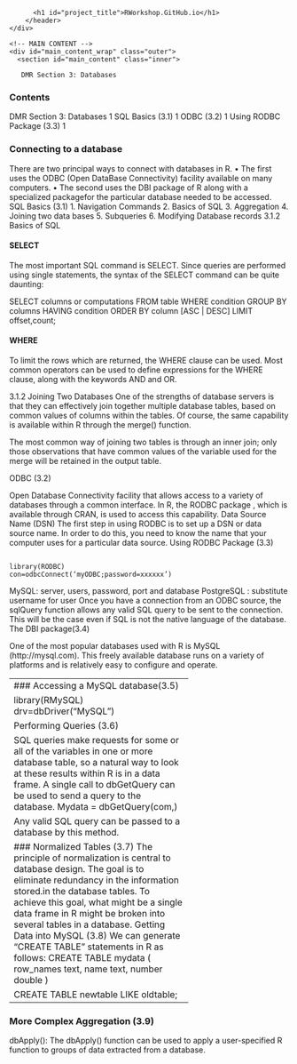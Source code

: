 
          
          <h1 id="project_title">RWorkshop.GitHub.io</h1>
        </header>
    </div>

    <!-- MAIN CONTENT -->
    <div id="main_content_wrap" class="outer">
      <section id="main_content" class="inner">
       
       DMR Section 3: Databases

### Contents
DMR Section 3: Databases	1
SQL  Basics (3.1)	1
ODBC (3.2)	1
Using RODBC Package (3.3)	1

### Connecting to a database
There are two principal ways to connect with databases in R. 
•	The first uses the ODBC (Open DataBase Connectivity) facility available on many computers.
•	The second uses the DBI package of R along with a specialized packagefor the particular database needed to be accessed.
SQL  Basics (3.1)
1.	Navigation Commands
2.	Basics of SQL
3.	Aggregation
4.	Joining two data bases
5.	Subqueries
6.	Modifying Database records
3.1.2 Basics of SQL

#### SELECT
The most important SQL command is SELECT. Since queries are performed using single statements, the syntax of the SELECT command can be quite daunting:

SELECT columns or computations
FROM table
WHERE condition
GROUP BY columns
HAVING condition
ORDER BY column [ASC | DESC]
LIMIT offset,count;


#### WHERE

To limit the rows which are returned, the WHERE clause can be used. Most common operators can be used to define expressions for the WHERE clause, along with the keywords AND and OR.

3.1.2 Joining Two Databases
One of the strengths of database servers is that they can effectively join together multiple database tables, based on common values of columns within the tables. Of course, the same capability is available within R through the merge() function.

The most common way of joining two tables is through an inner join; only those observations that have common values of the variable used for the merge will be retained in the output table.

ODBC (3.2)

Open Database Connectivity facility that allows access to a variety of databases through a common interface.
In R, the RODBC package , which is available through CRAN, is used to access this capability.
Data Source Name (DSN)
The first step in using RODBC is to set up a DSN or data source name. In order to do this, you need to know the name that your computer uses for a particular data source.
Using RODBC Package (3.3)	

<pre><code>
library(RODBC)
con=odbcConnect(‘myODBC;password=xxxxxx’)
</code></pre>
MySQL: server, users, password, port and database
PostgreSQL : substitute username for user
Once you have a connection from an ODBC source, the sqlQuery function allows any valid SQL query to be sent to the connection. This will be the case even if SQL is not the native language of the database.
The DBI package(3.4)

One of the most popular databases used with R is MySQL (http://mysql.com). This freely available database runs on a variety of platforms and is relatively easy to configure and operate.

---------------------------------------------
### Accessing a MySQL database(3.5)

library(RMySQL)
drv=dbDriver(“MySQL”)

Performing Queries (3.6)

SQL queries make requests for some or all of the variables in one or more database table, so a natural way to look at these results within R is in a data frame.
A single call to dbGetQuery can be used to send a query to the database.
Mydata = dbGetQuery(com,)

Any valid SQL query can be passed to a database by this method.
 

### Normalized Tables (3.7)
The principle of normalization is central to database design. The goal is to eliminate redundancy in the information stored.in the database tables. To achieve this goal, what might be a single data frame in R might be broken into several tables in a database.
Getting Data into MySQL (3.8)
We can generate “CREATE TABLE” statements in R as follows:
CREATE TABLE mydata
( row_names text, 
           name text,
           number double
)   

CREATE TABLE newtable LIKE oldtable;

---------------------------------

### More Complex Aggregation (3.9)
dbApply():  The dbApply() function can be used to apply a user-specified R function to
groups of data extracted from a database.
